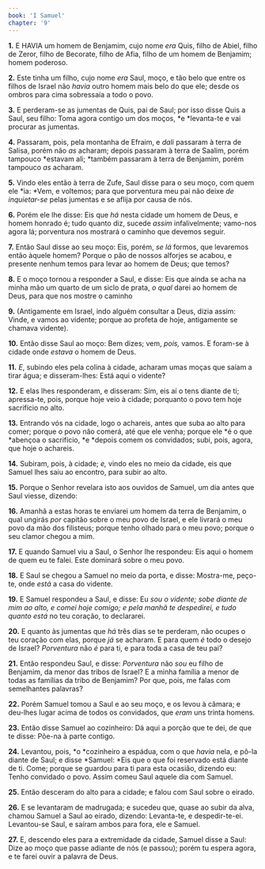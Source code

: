 ```yaml
---
book: 'I Samuel'
chapter: '9'
---
```


**1.** E HAVIA um homem de Benjamim, cujo nome *era* Quis, filho de Abiel, filho de Zeror, filho de Becorate, filho de Afia, filho de um homem de Benjamim; homem poderoso.

**2.** Este tinha um filho, cujo nome *era* Saul, moço, e tão belo que entre os filhos de Israel não *havia* outro homem mais belo do que ele; desde os ombros para cima sobressaía a todo o povo.

**3.** E perderam-se as jumentas de Quis, pai de Saul; por isso disse Quis a Saul, seu filho: Toma agora contigo um dos moços, *e *levanta-te e vai procurar as jumentas.

**4.** Passaram, pois, pela montanha de Efraim, e *dali* passaram à terra de Salisa, porém não *as* acharam; depois passaram à terra de Saalim, porém tampouco *estavam ali; *também passaram à terra de Benjamim, porém tampouco *as* acharam.

**5.** Vindo eles então à terra de Zufe, Saul disse para o seu moço, com quem ele *ia: *Vem, e voltemos; para que porventura meu pai não deixe *de inquietar-se* pelas jumentas e se aflija por causa de nós.

**6.** Porém ele lhe disse: Eis que *há* nesta cidade um homem de Deus, e homem honrado é; tudo quanto diz, sucede *assim* infalivelmente; vamo-nos agora lá; porventura nos mostrará o caminho que devemos seguir.

**7.** Então Saul disse ao seu moço: Eis, porém, *se lá* formos, que levaremos então àquele homem? Porque o pão de nossos alforjes se acabou, e presente nenhum temos para levar ao homem de Deus; que temos?

**8.** E o moço tornou a responder a Saul, e disse: Eis que ainda se acha na minha mão um quarto de um siclo de prata, *o qual* darei ao homem de Deus, para que nos mostre o caminho

**9.** (Antigamente em Israel, indo alguém consultar a Deus, dizia assim: Vinde, e vamos ao vidente; porque ao profeta de hoje, antigamente se chamava vidente).

**10.** Então disse Saul ao moço: Bem dizes; vem, *pois,* vamos. E foram-se à cidade onde *estava* o homem de Deus.

**11.** *E*, subindo eles pela colina à cidade, acharam umas moças que saíam a tirar água; e disseram-lhes: Está aqui o vidente?

**12.** E elas lhes responderam, e disseram: Sim, eis aí o tens diante de ti; apressa-te, pois, porque hoje veio à cidade; porquanto o povo tem hoje sacrifício no alto.

**13.** Entrando vós na cidade, logo o achareis, antes que suba ao alto para comer; porque o povo não comerá, até que ele venha; porque ele *é o que *abençoa o sacrifício, *e *depois comem os convidados; subi, pois, agora, que hoje o achareis.

**14.** Subiram, pois, à cidade; *e,* vindo eles no meio da cidade, eis que Samuel lhes saiu ao encontro, para subir ao alto.

**15.** Porque o Senhor revelara isto aos ouvidos de Samuel, um dia antes que Saul viesse, dizendo:

**16.** Amanhã a estas horas te enviarei *um* homem da terra de Benjamim, o qual ungirás *por* capitão sobre o meu povo de Israel, e ele livrará o meu povo da mão dos filisteus; porque tenho olhado para o meu povo; porque o seu clamor chegou a mim.

**17.** E quando Samuel viu a Saul, o Senhor lhe respondeu: Eis aqui o homem de quem eu te falei. Este dominará sobre o meu povo.

**18.** E Saul se chegou a Samuel no meio da porta, e disse: Mostra-me, peço-te, onde *está* a casa do vidente.

**19.** E Samuel respondeu a Saul, e disse: Eu *sou *o vidente; sobe diante de mim ao alto, e comei hoje comigo; e pela manhã te despedirei, e tudo quanto* está* no teu coração, to declararei.

**20.** E quanto às jumentas que *há* três dias se te perderam, não ocupes o teu coração com elas, porque *já* se acharam. E para quem *é* todo o desejo de Israel? *Porventura* não *é* para ti, e para toda a casa de teu pai?

**21.** Então respondeu Saul, e disse: *Porventura* não *sou* eu filho de Benjamim, da menor das tribos de Israel? E a minha família a menor de todas as famílias da tribo de Benjamim? Por que, pois, me falas com semelhantes palavras?

**22.** Porém Samuel tomou a Saul e ao seu moço, e os levou à câmara; e deu-lhes lugar acima de todos os convidados, que *eram* uns trinta homens.

**23.** Então disse Samuel ao cozinheiro: Dá aqui a porção que te dei, de que te disse: Põe-na à parte contigo.

**24.** Levantou, pois, *o *cozinheiro a espádua, com o que *havia* nela, e pô-la diante de Saul; e disse *Samuel: *Eis que o que foi reservado está diante de ti. Come; porque se guardou para ti para esta ocasião, dizendo eu: Tenho convidado o povo. Assim comeu Saul aquele dia com Samuel.

**25.** Então desceram do alto para a cidade; e falou com Saul sobre o eirado.

**26.** E se levantaram de madrugada; e sucedeu que, quase ao subir da alva, chamou Samuel a Saul ao eirado, dizendo: Levanta-te, e despedir-te-ei. Levantou-se Saul, e saíram ambos para fora, ele e Samuel.

**27.** E, descendo eles para a extremidade da cidade, Samuel disse a Saul: Dize ao moço que passe adiante de nós (e passou); porém tu espera agora, e te farei ouvir a palavra de Deus.